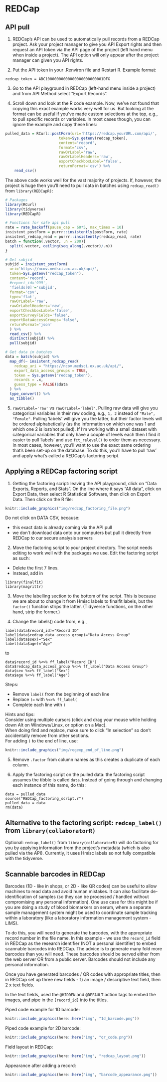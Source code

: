 # REDCap

## API pull

1.  REDCap's API can be used to automatically pull records from a REDCap project. Ask your project manager to give you API Export rights and then request an API token via the API page of the project (left hand menu when inside a project). The API option will only appear after the project manager can given you API rights.

2.  Put the API token in your .Renviron file and Restart R. Example format:

```{=html}
<!-- -->
```
    redcap_token = ABC10000000000000000000000001DFG

3.  Go to the API playground in REDCap (left-hand menu inside a project) and from API Method select "Export Records".

4.  Scroll down and look at the R code example. Now, we've not found that copying this exact example works very well for us. But looking at the format can be useful if you've made custom selections at the top, e.g., to pull specific records or variables. In most cases though, you can ignore the example and copy these lines:

```r
pulled_data = RCurl::postForm(uri='https://redcap.yourURL.com/api/',
                        token=Sys.getenv(redcap_token),
                        content='record',
                        format='csv',
                        rawOrLabel='raw',
                        rawOrLabelHeaders='raw',
                        exportCheckboxLabel='false',
                        returnFormat='csv') %>% 
    read_csv()
```

The above code works well for the vast majority of projects. If, however, the project is huge then you'll need to pull data in batches using `redcap_read()` from `library(REDCapR)`:

```r
# Packages
library(RCurl)
library(tidyverse)
library(REDCapR)

# Functions for safe api pull
rate = rate_backoff(pause_cap = 60*5, max_times = 10)
insistent_postForm = purrr::insistently(postForm, rate)
insistent_redcap_read = purrr::insistently(redcap_read, rate)
batch = function(.vector, .n = 200){
  split(.vector, ceiling(seq_along(.vector)/.n))
}

# Get subjid
subjid = insistent_postForm(
  uri='https://ncov.medsci.ox.ac.uk/api/',
  token=Sys.getenv("redcap_token"),
  content='record',
  #report_id='999',
  'fields[0]'='subjid',
  format='csv',
  type='flat',
  rawOrLabel='raw',
  rawOrLabelHeaders='raw',
  exportCheckboxLabel='false',
  exportSurveyFields='false',
  exportDataAccessGroups='false',
  returnFormat='json'
  ) %>% 
  read_csv() %>% 
  distinct(subjid) %>% 
  pull(subjid)

# Get data in batches
data = batch(subjid) %>% 
  map_df(~ insistent_redcap_read(
    redcap_uri = "https://ncov.medsci.ox.ac.uk/api/",
    export_data_access_groups = TRUE,
    token = Sys.getenv("redcap_token"),
    records = .x,
    guess_type = FALSE)$data
  ) %>% 
  type_convert() %>% 
  as_tibble()

```

5.  `rawOrLabel='raw'` vs `rawOrLabel='label'`. Pulling raw data will give you categorical variables in their raw coding, e.g., `1, 2` instead of `"Male", "Female"`. Pulling 'labels' will give you the latter, but their factor levels will be ordered alphabetically (as the information on which one was 1 and which one 2 is lost/not pulled). If I'm working with a small dataset with categorical variables that only have a couple of levels each then I find it easier to pull 'labels' and use `fct_relevel()` to order them as necessary. In most cases, however, you'll want to use the exact same ordering that's been set-up on the database. To do this, you'll have to pull 'raw' and apply what's called a REDCap's factoring script.

## Applying a REDCap factoring script

1.  Getting the factoring script: leaving the API playground, click on "Data Exports, Reports, and Stats". On the line where it says "All data", click on Export Data, then select R Statistical Software, then click on Export Data. Then click on the R file:

```r
knitr::include_graphics("img/redcap_factoring_file.png")
```

Do not click on DATA CSV, because:

-   this exact data is already coming via the API pull
-   we don't download data onto our computers but pull it directly from REDCap to our secure analysis servers

2.  Move the factoring script to your project directory. The script needs editing to work well with the packages we use. Edit the factoring script as such:

-   Delete the first 7 lines.
-   Instead, add in

```{=html}
<!-- -->
```
    library(finalfit)
    library(magrittr)

3.  Move the labelling section to the bottom of the script. This is because we are about to change it from Hmisc labels to finalfit labels, but the `factor()` function strips the latter. (Tidyverse functions, on the other hand, strip the former.)

4.  Change the labels() code from, e.g.,

```{=html}
<!-- -->
```
    label(data$record_id)="Record ID"
    label(data$redcap_data_access_group)="Data Access Group"
    label(data$sex)="Sex"
    label(data$age)="Age"

to

    data$record_id %<>% ff_label("Record ID")
    data$redcap_data_access_group %<>% ff_label("Data Access Group")
    data$sex %<>% ff_label("Sex")
    data$age %<>% ff_label("Age")

Steps:

-   Remove `label(` from the beginning of each line
-   Replace `)=` with `%<>% ff_label(`
-   Complete each line with `)`

Hints and tips:\
Consider using multiple cursors (click and drag your mouse while holding down Alt on Windows/Linux, or option on a Mac).\
When doing find and replace, make sure to click "In selection" so don't accidentally remove from other sections.\
For adding `)` to the end of line, use:

```r
knitr::include_graphics("img/regexp_end_of_line.png")
```

5.  Remove `.factor` from column names as this creates a duplicate of each column.

6.  Apply the factoring script on the pulled data: the factoring script assumes the tibble is called `data`. Instead of going through and changing each instance of this name, do this:

```{=html}
<!-- -->
```
    data = pulled_data
    source("REDCap_factoring_script.r")
    pulled_data = data
    rm(data)

## Alternative to the factoring script: `redcap_label()` from `library(collaboratorR)`

Optional: `redcap_label()` from `library(collaboratorR)` will do factoring for you by applying information from the project's metadata (which is also pulled via the API). Currently, it uses Hmisc labels so not fully compatible with the tidyverse.

## Scannable barcodes in REDCap

Barcodes (1D - like in shops, or 2D - like QR codes) can be useful to allow machines to read data and avoid human mistakes. It can also facilitate de-identification of samples (so they can be processed / handled without compromising any personal information). One use case for this might be if you are doing a study of blood biomarkers on serum, where a separate sample management system might be used to coordinate sample tracking within a laboratory (like a laboratory information management system - LIMS).

To do this, you will need to generate the barcodes, with the appropriate record number in the file name. In this example - we use the `record_id` field in REDCap as the research identifier (NOT a personal identifier) to embed scannable barcodes into REDCap. The advice is to generate many fold more barcodes than you will need. These barcodes should be served either from the web server OR from a public server. Barcodes should not include any personal information.

Once you have generated barcodes / QR codes with appropriate titles, then in REDCap set up three new fields - 1) an image / descriptive text field, then 2 x text fields.

In the text fields, used the `@HIDDEN` and `@DEFAULT` action tags to embed the images, and pipe in the `[record_id]` into the titles.

Piped code example for 1D barcode:

```r
knitr::include_graphics(here::here("img", "1d_barcode.png"))
```

Piped code example for 2D barcode:

```r
knitr::include_graphics(here::here("img", "qr_code.png"))
```

Field layout in REDCap:

```r
knitr::include_graphics(here::here("img", "redcap_layout.png"))
```

Appearance after adding a record:

```r
knitr::include_graphics(here::here("img", "barcode_appearance.png"))
```
